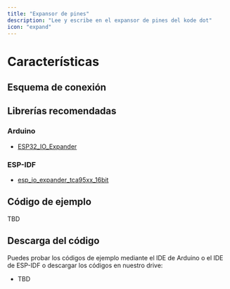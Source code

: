 ```yaml
---
title: "Expansor de pines"
description: "Lee y escribe en el expansor de pines del kode dot"
icon: "expand"
---
```


# Características


## Esquema de conexión


## Librerías recomendadas
### Arduino
- [ESP32_IO_Expander](https://github.com/esp-arduino-libs/ESP32_IO_Expander)
### ESP-IDF
- [esp_io_expander_tca95xx_16bit](https://components.espressif.com/components/espressif/esp_io_expander_tca95xx_16bit)

## Código de ejemplo
TBD

## Descarga del código
Puedes probar los códigos de ejemplo mediante el IDE de Arduino o el IDE de ESP-IDF o descargar los códigos en nuestro drive:

- TBD